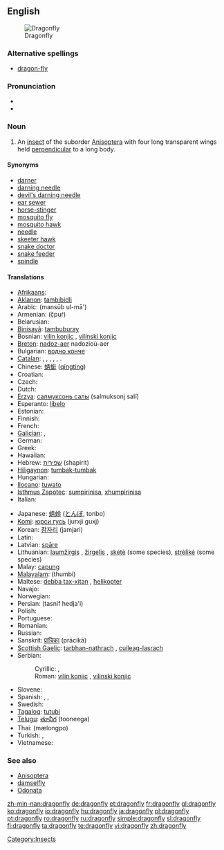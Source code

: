 {{wikipedia}}
==English==
[[Image:Libellula depressa.jpg|thumb|Dragonfly]]

===Alternative spellings===
* [[dragon-fly]]

===Pronunciation===
* {{IPA|/ˈdrægənˌflaɪ/}}
* {{audio|en-us-dragonfly.ogg|Audio (US)}}

===Noun===
{{en-noun|sg=[[dragon]][[fly]]|dragonflies}}

# An [[insect]] of the suborder [[Anisoptera]] with four long transparent wings held [[perpendicular]] to a long body.

====Synonyms====
* [[darner]]
* [[darning needle]]
* [[devil's darning needle]]
* [[ear sewer]]
* [[horse-stinger]]
* [[mosquito fly]]
* [[mosquito hawk]]
* [[needle]]
* [[skeeter hawk]]
* [[snake doctor]]
* [[snake feeder]]
* [[spindle]]

====Translations====
{{trans-top|an insect of the suborder Anisoptera}}
* [[Afrikaans]]: {{t|af|naaldekoker}}
* [[Aklanon]]: [[tambibidli]]
* Arabic: {{Arab|[[منسوب الماء]]}} (mansūb ul-mā')
* Armenian: {{t-|hy|ճպուռ|sc=Hayeren|xs=Armenian}} (č̣puṙ)
* Belarusian: {{t|be|страказа|f}}
* [[Binisayâ]]: [[tambuburay]]
* Bosnian: [[vilin konjic#Bosnian|vilin konjic]] {{m}}, [[vilinski konjic#Bosnian|vilinski konjic]] {{m}}
* [[Breton]]: [[nadoz-aer]] {{f}} nadozioù-aer {{p}}
* Bulgarian: [[водно конче#Bulgarian|водно конче]] {{n}}
* [[Catalan]]: {{t|ca|libèl·lula|f}}, {{t|ca|cavall de serp|m}}, {{t|ca|espiadimonis|m}}, {{t|ca|tallanassos|m}}, {{t|ca|teixidor|m}}, {{t|ca|barratgina|f}}.
* Chinese: [[蜻蜓]] ([[qīngtíng]])
* Croatian: {{t-|hr|vilinski konjic|m}}
* Czech: {{t-|cs|vážka|f}}
* Dutch: {{t+|nl|libel|f}}
* [[Erzya]]: [[салмуксонь салы]] (salmuksonj salï)
* Esperanto: [[libelo]]
* Estonian: {{t-|et|kiil}}
* Finnish: {{t-|fi|sudenkorento}}
* French: {{t+|fr|libellule|f}}
* [[Galician]]: {{t|gl|cabalo do demo|m}}, {{t|gl|libélula|f}}
* German: {{t+|de|Libelle|f}}
* Greek: {{t|el|λιβελλούλη|tr=livelúli|f}}
* Hawaiian: {{tø|haw|pīnao}}
* Hebrew: [[שפירית]] (shapirit)
* [[Hiligaynon]]: [[tumbak-tumbak]]
* Hungarian: {{t+|hu|szitakötő}}
* [[Ilocano]]: [[tuwato]]
* [[Isthmus Zapotec]]: [[sumpirinisa]], [[xhumpirinisa]]
* Italian: {{t+|it|libellula|f}}
{{trans-mid}}
* Japanese: [[蜻蛉]] ([[とんぼ]], tonbo)
* [[Komi]]: [[юрси гусь]] (jurxji guxj)
* Korean: [[잠자리]] (jamjari)
* Latin: {{t+|la|libellula|f}}
* Latvian: [[spāre]] {{f}}
* Lithuanian: [[laumžirgis]] {{m}}, [[žirgelis]] {{m}}, [[skėtė]] {{f}} (some species), [[strėlikė]] {{f}} (some species)
* Malay: [[capung]]
* [[Malayalam]]: (thumbi)
* Maltese: [[debba tax-xitan]] {{f}}, [[ħelikopter]]
* Navajo: {{tø|nv|tániilʼáí}}
* Norwegian: {{t+|no|øyenstikker|m}}
* Persian: {{fa-Arab|[[تصنيف هجائی]]}} (tasnif hedja'i)
* Polish: {{t+|pl|ważka|f}}
* Portuguese: {{t+|pt|libélula|f}}
* Romanian: {{t+|ro|libelulă|f}}
* Russian: {{t+|ru|стрекоза|f|tr=strekozá|sc=Cyrl}}
* Sanskrit: [[प्राचिका]] (prācikā)
* [[Scottish Gaelic]]: [[tarbhan-nathrach]] {{m}}, [[cuileag-lasrach]] {{f}}
* Serbian:
*: Cyrillic: {{t|sr|вилин коњиц|m}}, {{t|sr|вилински коњиц|m}}
*: Roman: [[vilin konjic#Serbian|vilin konjic]] {{m}}, [[vilinski konjic#Serbian|vilinski konjic]] {{m}}
* Slovene: {{t+|sl|kačji pastir|m}}
* Spanish: {{t+|es|libélula|f}}, {{t+|es|aguacil|m}} {{italbrac|Argentina|Uruguay}}, {{t+|es|pipilacha|f}} {{italbrac|Nicaragua}}
* Swedish: {{t|sv|trollslända}}
* [[Tagalog]]: [[tutubi]]
* [[Telugu]]: [[తూనీగ]] (tooneega)
* Thai: {{Thai|[[แมลงปอ]]}} (mælongpo)
* Turkish: {{t+|tr|kızböceği}}, {{t+|tr|yusufçuk}}
* Vietnamese: {{t|vi|con chuồn chuồn}}
{{trans-bottom}}

===See also===
* [[Anisoptera]]
* [[damselfly]]
* [[Odonata]]

[[Category:Insects]]

[[zh-min-nan:dragonfly]]
[[de:dragonfly]]
[[et:dragonfly]]
[[fr:dragonfly]]
[[gl:dragonfly]]
[[ko:dragonfly]]
[[io:dragonfly]]
[[hu:dragonfly]]
[[ja:dragonfly]]
[[pl:dragonfly]]
[[pt:dragonfly]]
[[ro:dragonfly]]
[[ru:dragonfly]]
[[simple:dragonfly]]
[[sl:dragonfly]]
[[fi:dragonfly]]
[[ta:dragonfly]]
[[te:dragonfly]]
[[vi:dragonfly]]
[[zh:dragonfly]]